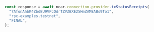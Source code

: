 ```js
const response = await near.connection.provider.txStatusReceipts(
  "7AfonAhbK4ZbdBU9VPcQdrTZVZBXE25HmZAMEABs9To1",
  "rpc-examples.testnet",
  "FINAL",
);
```
